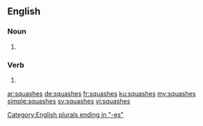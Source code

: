 ==English==

===Noun===
{{head|en|plural}}

# {{plural of|squash|lang=en}}

===Verb===
{{head|en}}
# {{en-third-person singular of|squash}}

[[Category:English plurals ending in "-es"]]

[[ar:squashes]]
[[de:squashes]]
[[fr:squashes]]
[[ku:squashes]]
[[my:squashes]]
[[simple:squashes]]
[[sv:squashes]]
[[vi:squashes]]